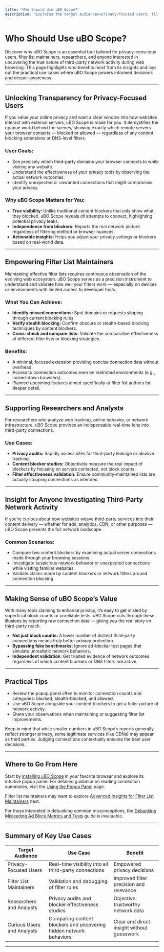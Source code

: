 ```yaml
---
title: "Who Should Use uBO Scope?"
description: "Explains the target audiences—privacy-focused users, filter list maintainers, researchers, and anyone seeking insight into third-party network activity. Highlights key use cases, including privacy audits, content blocker comparison, and filter effectiveness validation."
---
```


# Who Should Use uBO Scope?

Discover why uBO Scope is an essential tool tailored for privacy-conscious users, filter list maintainers, researchers, and anyone interested in uncovering the true nature of third-party network activity during web browsing. This page highlights who benefits most from its insights and lays out the practical use cases where uBO Scope powers informed decisions and deeper awareness.

---

## Unlocking Transparency for Privacy-Focused Users

If you value your online privacy and want a clear window into how websites interact with external servers, uBO Scope is made for you. It demystifies the opaque world behind the scenes, showing exactly which remote servers your browser contacts — blocked or allowed — regardless of any content blocking extensions or DNS-level filters. 

### User Goals:

- See precisely which third-party domains your browser connects to while visiting any website.
- Understand the effectiveness of your privacy tools by observing the actual network outcomes.
- Identify unexpected or unwanted connections that might compromise your privacy.

### Why uBO Scope Matters for You:

- **True visibility:** Unlike traditional content blockers that only show what they blocked, uBO Scope reveals *all* attempts to connect, highlighting potential privacy leaks.
- **Independence from blockers:** Reports the real network picture regardless of filtering method or browser nuances.
- **Actionable insights:** Helps you adjust your privacy settings or blockers based on real-world data.

---

## Empowering Filter List Maintainers

Maintaining effective filter lists requires continuous observation of the evolving web ecosystem. uBO Scope serves as a precision instrument to understand and validate how well your filters work — especially on devices or environments with limited access to developer tools.

### What You Can Achieve:

- **Identify missed connections:** Spot domains or requests slipping through current blocking rules.
- **Verify stealth blocking:** Confirm obscure or stealth-based blocking techniques by content blockers.
- **Cross-check and compare lists:** Validate the comparative effectiveness of different filter lists or blocking strategies.

### Benefits:

- A minimal, focused extension providing concise connection data without overhead.
- Access to connection outcomes even on restricted environments (e.g., locked-down browsers).
- Planned upcoming features aimed specifically at filter list authors for deeper detail.

---

## Supporting Researchers and Analysts

For researchers who analyze web tracking, online behavior, or network infrastructure, uBO Scope provides an indispensable real-time lens into third-party connections.

### Use Cases:

- **Privacy audits:** Rapidly assess sites for third-party leakage or abusive tracking.
- **Content blocker studies:** Objectively measure the real impact of blockers by focusing on servers contacted, not block counts.
- **Filter effectiveness validation:** Ensure community-maintained lists are actually stopping connections as intended.

---

## Insight for Anyone Investigating Third-Party Network Activity

If you’re curious about how websites weave third-party services into their content delivery — whether for ads, analytics, CDN, or other purposes — uBO Scope presents the full network landscape.

### Common Scenarios:

- Compare two content blockers by examining actual server connections made through your browsing sessions.
- Investigate suspicious network behavior or unexpected connections while visiting familiar websites.
- Validate claims made by content blockers or network filters around connection blocking.

---

## Making Sense of uBO Scope’s Value

With many tools claiming to enhance privacy, it’s easy to get misled by superficial block counts or unreliable tests. uBO Scope cuts through these illusions by reporting raw connection data — giving you the real story on third-party reach.

- **Not just block counts:** A lower number of distinct third-party connections means truly better privacy protection.
- **Bypassing fake benchmarks:** Ignore ad-blocker test pages that simulate unrealistic network behaviors.
- **Independent validation:** Get trusted evidence of network outcomes regardless of which content blockers or DNS filters are active.

---

## Practical Tips

- Review the popup panel often to monitor connection counts and categories: blocked, stealth-blocked, and allowed.
- Use uBO Scope alongside your content blockers to get a fuller picture of network activity.
- Share your observations when maintaining or suggesting filter list improvements.

<Note>
Keep in mind that while smaller numbers in uBO Scope’s reports generally reflect stronger privacy, some legitimate services (like CDNs) may appear as third parties. Judging connections contextually ensures the best user decisions.
</Note>

---

## Where to Go From Here

Start by [installing uBO Scope](https://github.com/gorhill/uBO-Scope#installation) in your favorite browser and explore its intuitive popup panel. For detailed guidance on reading connection summaries, visit the [Using the Popup Panel](./guides/getting-started/understanding-the-popup-panel) page. 

Filter list maintainers may want to explore [Advanced Insights for Filter List Maintainers](./guides/use-cases-and-patterns/filter-list-maintainer-tips) next.

For those interested in debunking common misconceptions, the [Debunking Misleading Ad Block Metrics and Tests](./guides/use-cases-and-patterns/debunking-common-ad-block-myths) guide is invaluable.


---

## Summary of Key Use Cases

| Target Audience            | Use Case                                         | Benefit                                                   |
|---------------------------|--------------------------------------------------|-----------------------------------------------------------|
| Privacy-Focused Users      | Real-time visibility into all third-party connections  | Empowered privacy decisions                                |
| Filter List Maintainers    | Validation and debugging of filter rules          | Improved filter precision and relevance                    |
| Researchers and Analysts   | Privacy audits and blocker effectiveness studies  | Objective, trustworthy network data                        |
| Curious Users and Analysts | Comparing content blockers and uncovering hidden network behaviors | Clear and direct insight without guesswork   |

---